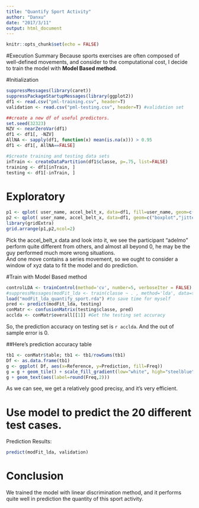 ```yaml
---
title: "Quantify Sport Activity"
author: "Danxu"
date: "2017/3/11"
output: html_document
---
```


```r
knitr::opts_chunk$set(echo = FALSE)
```

#Execution Summary
Because sports exercises are often composed of well-defined movements, and consider to the computational cost, I decide to train the model with **Model Based method**.  

#Initialization 
```r
suppressMessages(library(caret))
suppressPackageStartupMessages(library(ggplot2))
df1 <- read.csv("pml-training.csv", header=T)
validation <- read.csv("pml-testing.csv", header=T) #validation set

##create a new df of useful predictors.
set.seed(32323)
NZV <- nearZeroVar(df1)
df1 <- df1[, -NZV]
AllNA <- sapply(df1, function(x) mean(is.na(x))) > 0.95
df1 <- df1[, AllNA==FALSE]

#$create training and testing data sets
inTrain <- createDataPartition(df1$classe, p=.75, list=FALSE)
training <- df1[inTrain, ]
testing <- df1[-inTrain, ]
```
# Exploratory
```r
p1 <- qplot( user_name, accel_belt_x, data=df1, fill=user_name, geom=c("boxplot"))
p2 <- qplot( user_name, accel_belt_x, data=df1, geom=c("boxplot","jitter"))
library(gridExtra)
grid.arrange(p1,p2,ncol=2)
```  

  Pick the accel_belt_x data and look into it, we see the participant "adelmo" perform quite different from others, and almost all beyond 0, he may be the guy performed much more wrong situations.   
  And one move contains a series movement, so we ought to consider a window of xyz data to fit the model and do prediction.
  
  
#Train with Model Based method
```r
controlLDA <- trainControl(method='cv', number=5, verboseIter = FALSE)
#suppressMessages(modFit_lda <- train(classe ~ . , method='lda', data=training, trControl=controlLDA))
load("modFit_lda_quantify_sport.rda") #to save time for myself
pred <- predict(modFit_lda, testing)
conMatr <- confusionMatrix(testing$classe, pred)
acclda <- conMatr$overall[[1]] #Get the testing set accuracy
```
So, the prediction accuracy on testing set is `r acclda`. And the out of sample error is 0.  

##Here's prediction accuracy table
```r
tb1 <- conMatr$table; tb1 <- tb1/rowSums(tb1)
Df <- as.data.frame(tb1)
g <- ggplot( Df, aes(x=Reference, y=Prediction, fill=Freq))
g = g + geom_tile() + scale_fill_gradient(low="white", high="steelblue")
g + geom_text(aes(label=round(Freq,2)))
```  

  As we can see, we get a relatively good precisy, and it's very efficient.

  
# Use model to predict the 20 different test cases.
  Prediction Results:
```r
predict(modFit_lda, validation)
```  

    
#  Conclusion
We trained the model with linear discrimination method, and it performs quite well in prediction the quantity of this sport activity.
